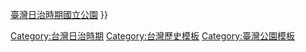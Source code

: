 {{Navbox
|name  = 臺灣日治時期大型公園
|title = 臺灣日治時期大型公園
|listclass = hlist
|image = 
|state = 
|style = width:100%;

|group1 = [[臺北州]]
|list1  = *[[圓山公園 (臺北市)|圓山公園]]<small>（1897）</small>
*[[臺北公園]]<small>（新公園，1908）</small>
*[[北投公園]]<small>（1912）</small>
*[[川端公園]]<small>（1938）</small>
*[[高砂公園]]<small>（1900）</small>
*[[旭丘山|平和公園]]<small>（1920年代）</small>
*[[宜蘭中山公園|宜蘭公園]]<small>（1909）</small>

|group2 = [[新竹州]]
|list2  = *[[新竹公園]]<small>（1921）</small>
*[[十八尖山|新竹森林公園]]<small>（1927）</small>
*[[大溪公園]]<small>（1912）</small>
*[[文昌公園]]<small>（1909）</small>

|group3 = [[臺中州]]
|list3  = *[[臺中公園]]<small>（1903）</small>
*[[水源地公園|臺中水源地公園]]<small>（1933）</small>
*[[彰化公園]]<small>（1905）</small>
*[[中山公園#南投中山公園|南投公園]]<small>（1912）</small>
*[[中山公園#草屯中山公園|草屯公園]]<small>（1915）</small>

|group4 = [[臺南州]]
|list4  = *[[嘉義公園]]<small>（1910）</small>
*[[臺南公園]]<small>（1917）</small>
*[[虎頭埤|虎頭山埤公園]]<small>（1929）</small>
*[[白河公園]]<small>（1924）</small>
*[[斗六籽公園|斗六公園]]<small>（1926）</small>

|group5 = [[高雄州]]
|list5  = *[[屏東公園]]<small>（1902）</small>
*[[鼓山公園]]<small>（1904）</small>
*[[壽山國家自然公園#歷史|打狗公園]]<small>（1915）</small>
*[[壽山國家自然公園#歷史|壽山記念公園]]<small>（1928）</small>

|group6 = [[花蓮港廳]]
|list6  = *[[花崗山運動公園|花崗山公園]]<small>（1922）</small>

|group7 = [[澎湖廳 (日治時期)|澎湖廳]]
|list7  = *[[松島紀念公園]]<small>（1911）</small>

|below = [[臺北市戰前規劃的大型都會公園]]{{·}}[[:Category:台灣日治時期國立公園|臺灣日治時期國立公園]]
}}<noinclude>
{{Collapsible_option}}
[[Category:台灣日治時期]]
[[Category:台灣歷史模板]]
[[Category:臺灣公園模板]]